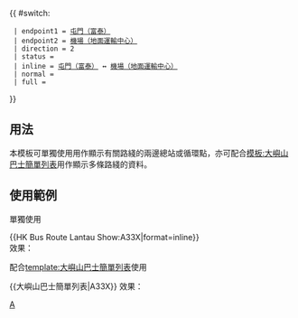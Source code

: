 {{ #switch: {{{format|}}}
  | endpoint1 = [[富泰公共運輸交匯處|屯門（富泰）]]
  | endpoint2 = [[機場（地面運輸中心）巴士總站|機場（地面運輸中心）]]
  | direction = 2
  | status = 
  | inline = [[富泰公共運輸交匯處|屯門（富泰）]] ↔ [[機場（地面運輸中心）巴士總站|機場（地面運輸中心）]]
  | normal =
  | full =
}}<noinclude>
==用法==
本模板可單獨使用用作顯示有關路綫的兩邊總站或循環點，亦可配合[[模板:大嶼山巴士簡單列表]]用作顯示多條路綫的資料。

==使用範例==
;單獨使用
<nowiki>{{HK Bus Route Lantau Show:A33X|format=inline}}</nowiki><br>
效果：{{HK Bus Route Lantau Show:A33X|format=inline}}

;配合[[template:大嶼山巴士簡單列表]]使用
<nowiki>{{大嶼山巴士簡單列表|A33X}}</nowiki>
效果：{{大嶼山巴士簡單列表|A33X}}
[[Category:龍運巴士路線模板|A]]</noinclude>